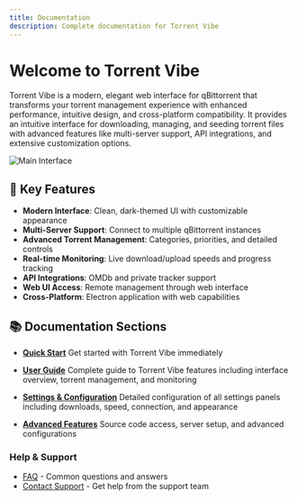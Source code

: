 ```yaml
---
title: Documentation
description: Complete documentation for Torrent Vibe
---
```


# Welcome to Torrent Vibe

Torrent Vibe is a modern, elegant web interface for qBittorrent that transforms your torrent management experience with enhanced performance, intuitive design, and cross-platform compatibility. It provides an intuitive interface for downloading, managing, and seeding torrent files with advanced features like multi-server support, API integrations, and extensive customization options.

![Main Interface](/screenshots/TorrentVibeScreenshot_MainInterface.jpeg)

## 🚀 Key Features

- **Modern Interface**: Clean, dark-themed UI with customizable appearance
- **Multi-Server Support**: Connect to multiple qBittorrent instances
- **Advanced Torrent Management**: Categories, priorities, and detailed controls
- **Real-time Monitoring**: Live download/upload speeds and progress tracking
- **API Integrations**: OMDb and private tracker support
- **Web UI Access**: Remote management through web interface
- **Cross-Platform**: Electron application with web capabilities

## 📚 Documentation Sections

- **[Quick Start](./quick-start/index.mdx)**
  Get started with Torrent Vibe immediately

- **[User Guide](./user-guide/interface-overview.mdx)**
  Complete guide to Torrent Vibe features including interface overview, torrent management, and monitoring

- **[Settings & Configuration](./settings/index.mdx)**
  Detailed configuration of all settings panels including downloads, speed, connection, and appearance

- **[Advanced Features](./advanced/source-code.mdx)**
  Source code access, server setup, and advanced configurations

### Help & Support

- [FAQ](./troubleshooting/faq.mdx) - Common questions and answers
- [Contact Support](troubleshooting/contact) - Get help from the support team
